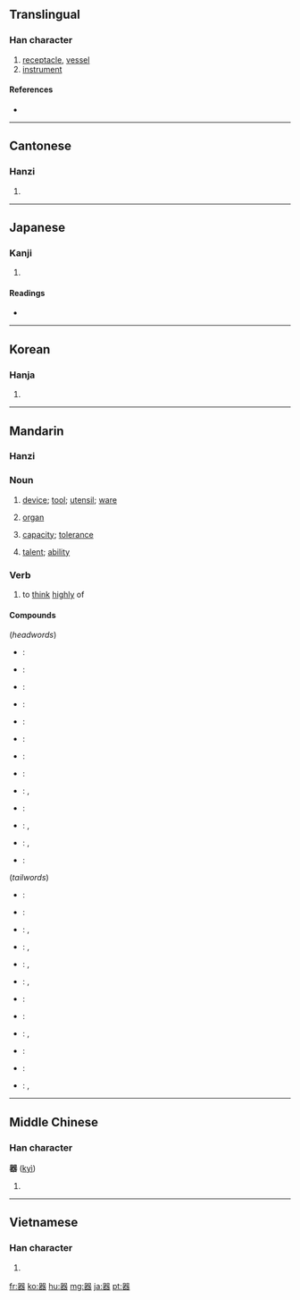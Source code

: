 {{also|噐}}
==Translingual==

===Han character===
{{Han char|rn=30|rad=口|as=13|sn=15|four=6666<sub>3</sub>|canj=口口戈大口 (RRIKR)}}

# [[receptacle]], [[vessel]]
# [[instrument]]

====References====
* {{Han ref|kx=0210.020|dkj=04349|dj=0432.260|hdz=10690.070|uh=5668|ud=22120|bh=BEB9|bd=48825}}

----

==Cantonese==

===Hanzi===
{{yue-hanzi|jyut=|y=hei3}}

# {{defn|Cantonese|sort=口13}}

----

==Japanese==

===Kanji===
{{ja-kanji|grade=4|rs=口13}}

# {{defn|Japanese}}

====Readings====
* {{ja-readings|on=[[き]] (ki)|kun=[[うつわ]] (utsuwa)}}

----

==Korean==

===Hanja===
{{ko-hanja|hangeul=기|rv=gi|mr=ki}}

# {{defn|Korean|sort=口13}}

----

==Mandarin==
{{zh-hanzi|器}}

===Hanzi===
{{cmn-hanzi|pin=[[qì]] ([[qi4]])|wg=ch'i<sup>4</sup>}}

===Noun===
{{cmn-noun|ts|pin=qì|pint=qi4|rs=口13}}

# [[device]]; [[tool]]; [[utensil]]; [[ware]]
#: {{t|cmn|器具|tr=qìjù|sc=Hani}}
# {{medical|lang=zh-cn|skey=qi4}} [[organ]]
#: {{t-|cmn|器官|tr=qìguān|sc=Hani}}
# [[capacity]]; [[tolerance]]
#: {{t|cmn|器量|tr=qìliàng|sc=Hani}}
# [[talent]]; [[ability]]
#: {{t|cmn|大器晚成|tr=dàqìwǎnchéng|sc=Hani}}

===Verb===
{{cmn-verb|ts|pin=qì|pint=qi4|rs=口13}}

# {{literary|lang=zh-tw|skey=口13}} to [[think]] [[highly]] of
#: {{t|cmn|器重|tr=qìzhòng|sc=Hani}}

====Compounds====
{{der-top}}
(''headwords'')
* {{zh}}: {{t|cmn|器材|tr=qìcái|sc=Hani}}
* {{zh}}: {{t-|cmn|器官|tr=qìguān|sc=Hani}}
* {{zh}}: {{t|cmn|器件|tr=qìjiàn|sc=Hani}}
* {{zh}}: {{t|cmn|器具|tr=qìjù|sc=Hani}}
* {{zh}}: {{t|cmn|器量|tr=qìliàng|sc=Hani}}
* {{zh}}: {{t-|cmn|器皿|tr=qìmǐn|sc=Hani}}
* {{zh}}: {{t|cmn|器物|tr=qìwǔ|sc=Hani}}
* {{zh}}: {{t-|cmn|器械|tr=qìxiè|sc=Hani}}
* {{zh}}: {{t|cmn|器械體操|sc=Hani}}, {{t|cmn|器械体操|tr=qìxiè tǐcāo|sc=Hani}}
* {{zh}}: {{t-|cmn|器宇|tr=qìyǔ|sc=Hani}}
* {{zh}}: {{t|cmn|器樂|sc=Hani}}, {{t|cmn|器乐|tr=qìyuè|sc=Hani}}
* {{zh}}: {{t|cmn|器質|sc=Hani}}, {{t|cmn|器质|tr=qìzhì|sc=Hani}}
* {{zh}}: {{t|cmn|器重|tr=qìzhòng|sc=Hani}}
{{der-mid}}
(''tailwords'')
* {{zh}}: {{t-|cmn|瓷器|tr=cíqì|sc=Hani}}
* {{zh}}: {{t-|cmn|磁器|tr=cíqì|sc=Hani}}
* {{zh}}: {{t-|cmn|傳聲器|sc=Hani}}, {{t-|cmn|传声器|tr=chuánshēngqì|sc=Hani}}
* {{zh}}: {{t|cmn|電器|sc=Hani}}, {{t|cmn|电器|tr=diànqì|sc=Hani}}
* {{zh}}: {{t-|cmn|機器|sc=Hani}}, {{t-|cmn|机器|tr=jīqì|sc=Hani}}
* {{zh}}: {{t-|cmn|擴音器|sc=Hani}}, {{t-|cmn|扩音器|tr=kuòyīnqì|sc=Hani}}
* {{zh}}: {{t|cmn|木器|tr=mùqì|sc=Hani}}
* {{zh}}: {{t-|cmn|容器|tr=róngqì|sc=Hani}}
* {{zh}}: {{t|cmn|鐵器|sc=Hani}}, {{t|cmn|铁器|tr=tiěqì|sc=Hani}}
* {{zh}}: {{t-|cmn|微音器|tr=wēiyīnqì|sc=Hani}}
* {{zh}}: {{t-|cmn|武器|tr=wǔqì|sc=Hani}}
* {{zh}}: {{t|cmn|儀器|sc=Hani}}, {{t|cmn|仪器|tr=yíqì|sc=Hani}}
{{der-bottom}}

----

==Middle Chinese==

===Han character===
'''器''' ([[kyì]])<!--asterisk indicates that this is a reconstructed pronunciation-->

# {{defn|Middle Chinese|sort=口13}}

----

==Vietnamese==

===Han character===
{{vi-hantu|[[khí]]|rs=口13}}

# {{defn|Vietnamese|sort=口13}}

[[fr:器]]
[[ko:器]]
[[hu:器]]
[[mg:器]]
[[ja:器]]
[[pt:器]]